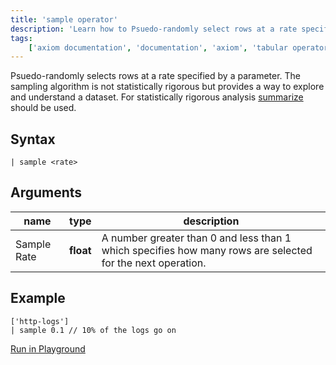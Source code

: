 ```yaml
---
title: 'sample operator'
description: 'Learn how to Psuedo-randomly select rows at a rate specified by a parameter.'
tags:
    ['axiom documentation', 'documentation', 'axiom', 'tabular operators', 'sort operator']
---
```


Psuedo-randomly selects rows at a rate specified by a parameter. The sampling algorithm is not statistically rigorous but provides a way to explore and understand a dataset. For statistically rigorous analysis [summarize](docs/apl/tabular-operators/summarize-operator) should be used.

## Syntax

```kusto
| sample <rate>
```

## Arguments

| **name**     | **type**  | **description**                                                                                              |
| ------------ | --------- | ------------------------------------------------------------------------------------------------------------ |
| Sample Rate  | **float** | A number greater than 0 and less than 1 which specifies how many rows are selected for the next operation.   |

## Example

```kusto
['http-logs']
| sample 0.1 // 10% of the logs go on
```

[Run in Playground](https://play.axiom.co/axiom-play-qf1k/explorer?initForm=%7B%22apl%22%3A%22%5B%27sample-http-logs%27%5D%5Cn%7C%20sample%200.1%22%2C%22queryOptions%22%3A%7B%22quickRange%22%3A%2230d%22%7D%7D)
